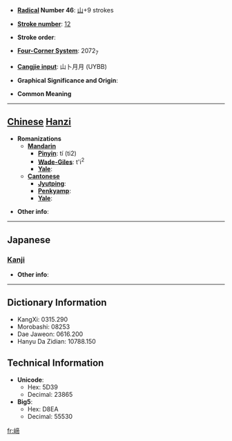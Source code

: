 * '''[[Wiktionary:Chinese radical index| Radical]] Number 46''': [[Wiktionary:Chinese radical index 山|山]]+9 strokes

* '''[[Wiktionary:Chinese total strokes index|Stroke number]]''': [[Wiktionary:Chinese total strokes index 12|12]]

* '''Stroke order''': 

* '''[[Wiktionary:Chinese four corner index|Four-Corner System]]''': 2072<sub>7</sub>

* '''[[Wiktionary:Chinese Cangjie index|Cangjie input]]''': 山卜月月 (UYBB)

* '''Graphical Significance and Origin''': 

* '''Common Meaning'''

----

== [[Chinese]] [[Hanzi]] ==

* '''Romanizations'''
** '''[[Mandarin]]'''
*** '''[[Pinyin]]''': tí (ti2)
*** '''[[Wade-Giles]]''': t'i<sup>2</sup>
*** '''[[Yale]]''': 
** '''[[Cantonese]]'''
*** '''[[Jyutping]]''':
*** '''[[Penkyamp]]''': 
*** '''[[Yale]]''': 

* '''Other info''': 

----

==Japanese==
===[[Kanji]]===
{{kanji|on readings=[[てい]] (tei), [[だい]] (dai)|kun readings=}}

* '''Other info''':  

----

== Dictionary Information ==

* KangXi: 0315.290
* Morobashi: 08253
* Dae Jaweon: 0616.200
* Hanyu Da Zidian: 10788.150

== Technical Information ==

* '''Unicode''':
** Hex: 5D39
** Decimal: 23865
* '''Big5''':
** Hex: D8EA
** Decimal: 55530

[[fr:崹]]